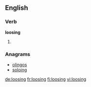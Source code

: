 ==English==

===Verb===
'''loosing'''
# {{present participle of|[[loose]]}}

===Anagrams===
* [[olingos#English|olingos]]
* [[soloing#English|soloing]]

[[de:loosing]]
[[fr:loosing]]
[[fi:loosing]]
[[vi:loosing]]